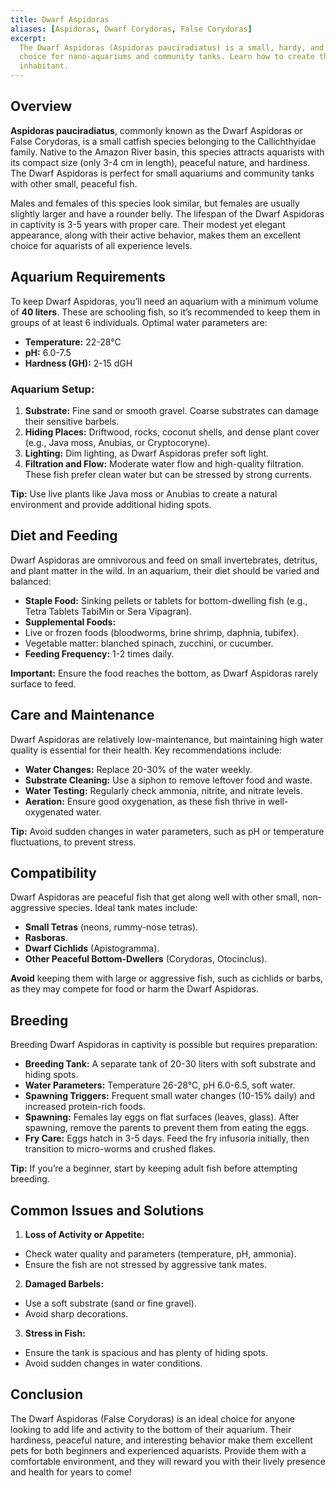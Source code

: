 ```yaml
---
title: Dwarf Aspidoras
aliases: [Aspidoras, Dwarf Corydoras, False Corydoras]
excerpt:
  The Dwarf Aspidoras (Aspidoras pauciradiatus) is a small, hardy, and peaceful catfish species that makes an excellent
  choice for nano-aquariums and community tanks. Learn how to create the ideal environment for this miniature Amazonian
  inhabitant.
---
```


## Overview

**Aspidoras pauciradiatus**, commonly known as the Dwarf Aspidoras or False Corydoras, is a small catfish species
belonging to the Callichthyidae family. Native to the Amazon River basin, this species attracts aquarists with its
compact size (only 3-4 cm in length), peaceful nature, and hardiness. The Dwarf Aspidoras is perfect for small aquariums
and community tanks with other small, peaceful fish.

Males and females of this species look similar, but females are usually slightly larger and have a rounder belly. The
lifespan of the Dwarf Aspidoras in captivity is 3-5 years with proper care. Their modest yet elegant appearance, along
with their active behavior, makes them an excellent choice for aquarists of all experience levels.

## Aquarium Requirements

To keep Dwarf Aspidoras, you’ll need an aquarium with a minimum volume of **40 liters**. These are schooling fish, so
it’s recommended to keep them in groups of at least 6 individuals. Optimal water parameters are:

- **Temperature:** 22-28°C
- **pH:** 6.0-7.5
- **Hardness (GH):** 2-15 dGH

### Aquarium Setup:

1. **Substrate:** Fine sand or smooth gravel. Coarse substrates can damage their sensitive barbels.
2. **Hiding Places:** Driftwood, rocks, coconut shells, and dense plant cover (e.g., Java moss, Anubias, or
   Cryptocoryne).
3. **Lighting:** Dim lighting, as Dwarf Aspidoras prefer soft light.
4. **Filtration and Flow:** Moderate water flow and high-quality filtration. These fish prefer clean water but can be
   stressed by strong currents.

**Tip:** Use live plants like Java moss or Anubias to create a natural environment and provide additional hiding spots.

## Diet and Feeding

Dwarf Aspidoras are omnivorous and feed on small invertebrates, detritus, and plant matter in the wild. In an aquarium,
their diet should be varied and balanced:

- **Staple Food:** Sinking pellets or tablets for bottom-dwelling fish (e.g., Tetra Tablets TabiMin or Sera Vipagran).
- **Supplemental Foods:**
- Live or frozen foods (bloodworms, brine shrimp, daphnia, tubifex).
- Vegetable matter: blanched spinach, zucchini, or cucumber.
- **Feeding Frequency:** 1-2 times daily.

**Important:** Ensure the food reaches the bottom, as Dwarf Aspidoras rarely surface to feed.

## Care and Maintenance

Dwarf Aspidoras are relatively low-maintenance, but maintaining high water quality is essential for their health. Key
recommendations include:

- **Water Changes:** Replace 20-30% of the water weekly.
- **Substrate Cleaning:** Use a siphon to remove leftover food and waste.
- **Water Testing:** Regularly check ammonia, nitrite, and nitrate levels.
- **Aeration:** Ensure good oxygenation, as these fish thrive in well-oxygenated water.

**Tip:** Avoid sudden changes in water parameters, such as pH or temperature fluctuations, to prevent stress.

## Compatibility

Dwarf Aspidoras are peaceful fish that get along well with other small, non-aggressive species. Ideal tank mates
include:

- **Small Tetras** (neons, rummy-nose tetras).
- **Rasboras**.
- **Dwarf Cichlids** (Apistogramma).
- **Other Peaceful Bottom-Dwellers** (Corydoras, Otocinclus).

**Avoid** keeping them with large or aggressive fish, such as cichlids or barbs, as they may compete for food or harm
the Dwarf Aspidoras.

## Breeding

Breeding Dwarf Aspidoras in captivity is possible but requires preparation:

- **Breeding Tank:** A separate tank of 20-30 liters with soft substrate and hiding spots.
- **Water Parameters:** Temperature 26-28°C, pH 6.0-6.5, soft water.
- **Spawning Triggers:** Frequent small water changes (10-15% daily) and increased protein-rich foods.
- **Spawning:** Females lay eggs on flat surfaces (leaves, glass). After spawning, remove the parents to prevent them
  from eating the eggs.
- **Fry Care:** Eggs hatch in 3-5 days. Feed the fry infusoria initially, then transition to micro-worms and crushed
  flakes.

**Tip:** If you’re a beginner, start by keeping adult fish before attempting breeding.

## Common Issues and Solutions

1. **Loss of Activity or Appetite:**

- Check water quality and parameters (temperature, pH, ammonia).
- Ensure the fish are not stressed by aggressive tank mates.

2. **Damaged Barbels:**

- Use a soft substrate (sand or fine gravel).
- Avoid sharp decorations.

3. **Stress in Fish:**

- Ensure the tank is spacious and has plenty of hiding spots.
- Avoid sudden changes in water conditions.

## Conclusion

The Dwarf Aspidoras (False Corydoras) is an ideal choice for anyone looking to add life and activity to the bottom of
their aquarium. Their hardiness, peaceful nature, and interesting behavior make them excellent pets for both beginners
and experienced aquarists. Provide them with a comfortable environment, and they will reward you with their lively
presence and health for years to come!
